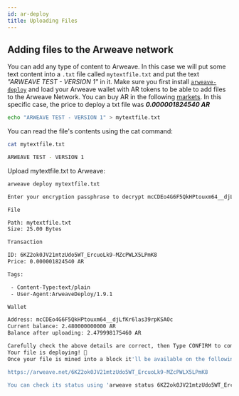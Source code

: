 ```yaml
---
id: ar-deploy
title: Uploading Files
---
```


## Adding files to the Arweave network

You can add any type of content to Arweave. In this case we will put some text content into a `.txt` file called `mytextfile.txt` and put the text _"ARWEAVE TEST - VERSION 1"_ in it. Make sure you first install [`arweave-deploy`](https://github.com/ArweaveTeam/arweave-deploy) and load your Arweave wallet with AR tokens to be able to add files to the Arweave Network. You can buy AR in the following [markets](https://www.coingecko.com/en/coins/arweave#markets). In this specific case, the price to deploy a txt file was ***0.000001824540 AR***
```bash
echo "ARWEAVE TEST - VERSION 1" > mytextfile.txt
```
You can read the file's contents using the cat command:

```bash
cat mytextfile.txt
```

```bash
ARWEAVE TEST - VERSION 1
```
Upload mytextfile.txt to Arweave:

```bash
arweave deploy mytextfile.txt
```

```bash
Enter your encryption passphrase to decrypt mcCDEo4G6F5QkHPtouxm64__djLfKr6las39rpKSAOc 

File

Path: mytextfile.txt
Size: 25.00 Bytes

Transaction

ID: 6KZ2ok0JV21mtzUdo5WT_ErcuoLk9-MZcPWLX5LPmK8
Price: 0.000001824540 AR

Tags:

 - Content-Type:text/plain
 - User-Agent:ArweaveDeploy/1.9.1

Wallet

Address: mcCDEo4G6F5QkHPtouxm64__djLfKr6las39rpKSAOc
Current balance: 2.480000000000 AR
Balance after uploading: 2.479998175460 AR

Carefully check the above details are correct, then Type CONFIRM to complete this upload CONFIRM
Your file is deploying! 🚀
Once your file is mined into a block it'll be available on the following URL

https://arweave.net/6KZ2ok0JV21mtzUdo5WT_ErcuoLk9-MZcPWLX5LPmK8

You can check its status using 'arweave status 6KZ2ok0JV21mtzUdo5WT_ErcuoLk9-MZcPWLX5LPmK8'

```
